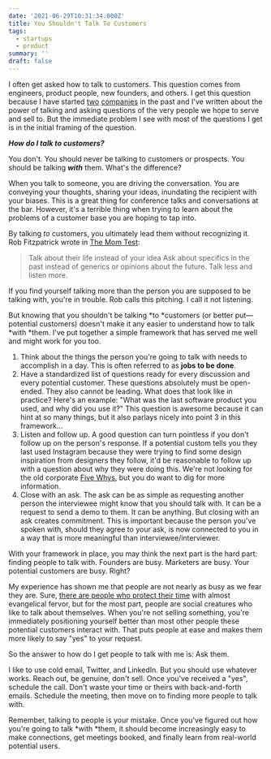 ```yaml
---
date: '2021-06-29T10:31:34.000Z'
title: You Shouldn't Talk To Customers
tags:
  - startups
  - product
summary: ''
draft: false
---
```

I often get asked how to talk to customers. This question comes from engineers, product people, new founders, and others. I get this question because I have started [two](https://graphitedocs.com) [companies](https://simpleid.xyz) in the past and I've written about the power of talking and asking questions of the very people we hope to serve and sell to. But the immediate problem I see with most of the questions I get is in the initial framing of the question.

**_How do I talk to customers?_**

You don't. You should never be talking to customers or prospects. You should be talking **_with_** them. What's the difference?

When you talk to someone, you are driving the conversation. You are conveying your thoughts, sharing your ideas, inundating the recipient with your biases. This is a great thing for conference talks and conversations at the bar. However, it's a terrible thing when trying to learn about the problems of a customer base you are hoping to tap into.

By talking _to_ customers, you ultimately lead them without recognizing it. Rob Fitzpatrick wrote in [The Mom Test](http://momtestbook.com/):

> Talk about their life instead of your idea Ask about specifics in the past instead of generics or opinions about the future. Talk less and listen more.

If you find yourself talking more than the person you are supposed to be talking with, you're in trouble. Rob calls this pitching. I call it not listening.

But knowing that you shouldn't be talking \*to \*customers (or better put—potential customers) doesn't make it any easier to understand how to talk \*with \*them. I've put together a simple framework that has served me well and might work for you too.

1.  Think about the things the person you're going to talk with needs to accomplish in a day. This is often referred to as **jobs to be done**.
2.  Have a standardized list of questions ready for every discussion and every potential customer. These questions absolutely must be open-ended. They also cannot be leading. What does that look like in practice? Here's an example: "What was the last software product you used, and why did you use it?" This question is awesome because it can hint at so many things, but it also parlays nicely into point 3 in this framework…
3.  Listen and follow up. A good question can turn pointless if you don't follow up on the person's response. If a potential custom tells you they last used Instagram because they were trying to find some design inspiration from designers they follow, it'd be reasonable to follow up with a question about why they were doing this. We're not looking for the old corporate [Five Whys](https://www.mindtools.com/pages/article/newTMC_5W.htm), but you do want to dig for more information. 
4.  Close with an ask. The ask can be as simple as requesting another person the interviewee might know that you should talk with. It can be a request to send a demo to them. It can be anything. But closing with an ask creates commitment. This is important because the person you've spoken with, should they agree to your ask, is now connected to you in a way that is more meaningful than interviewee/interviewer.

With your framework in place, you may think the next part is the hard part: finding people to talk with. Founders are busy. Marketers are busy. Your potential customers are busy. Right?

My experience has shown me that people are not nearly as busy as we fear they are. Sure, [there are people who protect their time](https://poluterofminds.com/help-others-and-dont-be-a-time-cop/) with almost evangelical fervor, but for the most part, people are social creatures who like to talk about themselves. When you're not selling something, you're immediately positioning yourself better than most other people these potential customers interact with. That puts people at ease and makes them more likely to say "yes" to your request.

So the answer to how do I get people to talk with me is: Ask them.

I like to use cold email, Twitter, and LinkedIn. But you should use whatever works. Reach out, be genuine, don't sell. Once you've received a "yes", schedule the call. Don't waste your time or theirs with back-and-forth emails. Schedule the meeting, then move on to finding more people to talk with.

Remember, talking to people is your mistake. Once you've figured out how you're going to talk \*with \*them, it should become increasingly easy to make connections, get meetings booked, and finally learn from real-world potential users.
